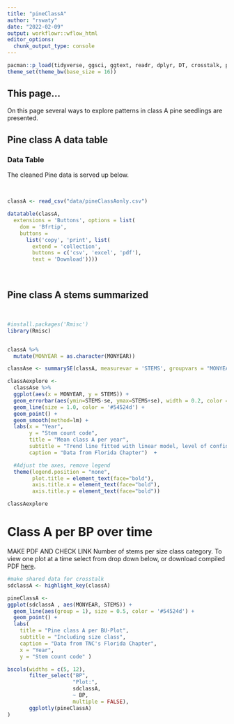 ```yaml
---
title: "pineClassA"
author: "rswaty"
date: "2022-02-09"
output: workflowr::wflow_html
editor_options:
  chunk_output_type: console
---
```



```r
pacman::p_load(tidyverse, ggsci, ggtext, readr, dplyr, DT, crosstalk, plotly, ggforce, slickR)
theme_set(theme_bw(base_size = 16))
```



## This page...
On this page several ways to explore patterns in class A pine seedlings are presented.  


## Pine class A data table
### Data Table
The cleaned Pine data is served up below.  

<br>

```r
classA <- read_csv("data/pineClassAonly.csv")

datatable(classA,
  extensions = 'Buttons', options = list(
    dom = 'Bfrtip',
    buttons = 
      list('copy', 'print', list(
        extend = 'collection',
        buttons = c('csv', 'excel', 'pdf'),
        text = 'Download'))))
```

<br>


## Pine class A stems summarized

<br>

```r

#install.packages('Rmisc')
library(Rmisc)


classA %>%
  mutate(MONYEAR = as.character(MONYEAR)) 

classAse <- summarySE(classA, measurevar = 'STEMS', groupvars = "MONYEAR")
```


```r



classAexplore <-
  classAse %>%
  ggplot(aes(x = MONYEAR, y = STEMS)) +
  geom_errorbar(aes(ymin=STEMS-se, ymax=STEMS+se), width = 0.2, color = '#9c9991', size = 0.8) +
  geom_line(size = 1.0, color = '#54524d') +
  geom_point() +
  geom_smooth(method=lm) +
  labs(x = "Year",
       y = "Stem count code",
       title = "Mean class A per year",
       subtitle = "Trend line fitted with linear model, level of confidence (SE) = 0.95",
       caption = "Data from Florida Chapter")  +

  #Adjust the axes, remove legend
  theme(legend.position = "none",
        plot.title = element_text(face="bold"),
        axis.title.x = element_text(face="bold"),
        axis.title.y = element_text(face="bold"))

classAexplore 


```


# Class A per BP over time

MAKE PDF AND CHECK LINK
Number of stems per size class category.  To view one plot at a time select from drop down below, or download compiled PDF [here](https://github.com/rswaty/ABRPweb/raw/master/classAstems.pdf). 

```r
#make shared data for crosstalk
sdclassA <- highlight_key(classA)

```


```r
pineClassA <-  
ggplot(sdclassA , aes(MONYEAR, STEMS)) +
  geom_line(aes(group = 1), size = 0.5, color = '#54524d') +
  geom_point() +
  labs(
    title = "Pine class A per BU-Plot",
    subtitle = "Including size class",
    caption = "Data from TNC's Florida Chapter",
    x = "Year",
    y = "Stem count code" ) 

bscols(widths = c(5, 12),
       filter_select("BP", 
                     "Plot:", 
                     sdclassA, 
                     ~ BP,
                     multiple = FALSE),
       ggplotly(pineClassA)
)

```

